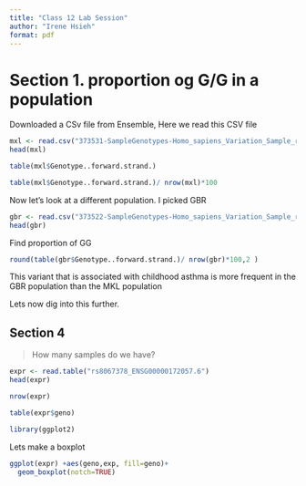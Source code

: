 ```yaml
---
title: "Class 12 Lab Session"
author: "Irene Hsieh"
format: pdf
---
```


# Section 1. proportion og G/G in a population

Downloaded a CSv file from Ensemble, Here we read this CSV file

```r
mxl <- read.csv("373531-SampleGenotypes-Homo_sapiens_Variation_Sample_rs8067378.csv")
head(mxl)
```

```r
table(mxl$Genotype..forward.strand.)
```


```r
table(mxl$Genotype..forward.strand.)/ nrow(mxl)*100
```

Now let's look at a different population. I picked GBR 

```r
gbr <- read.csv("373522-SampleGenotypes-Homo_sapiens_Variation_Sample_rs8067378.csv")
head(gbr)
```

Find proportion of GG
```r
round(table(gbr$Genotype..forward.strand.)/ nrow(gbr)*100,2 )
```

This variant that is associated with childhood asthma is more frequent in the GBR population than the MKL population

Lets now dig into this further. 



## Section 4
> How many samples do we have?

```r
expr <- read.table("rs8067378_ENSG00000172057.6")
head(expr)
```

```r
nrow(expr)
```

```r
table(expr$geno)
```

```r
library(ggplot2)
```

Lets make a boxplot 
```r
ggplot(expr) +aes(geno,exp, fill=geno)+
  geom_boxplot(notch=TRUE)
```


